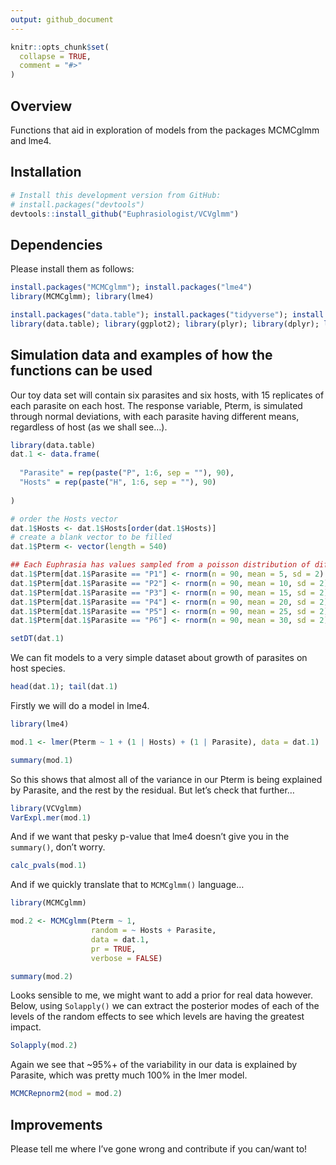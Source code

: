 ```yaml
---
output: github_document
---
```


```r
knitr::opts_chunk$set(
  collapse = TRUE,
  comment = "#>"
)
```

## Overview

Functions that aid in exploration of models from the packages MCMCglmm and lme4.

## Installation

```r
# Install this development version from GitHub:
# install.packages("devtools")
devtools::install_github("Euphrasiologist/VCVglmm")
```

## Dependencies

Please install them as follows:

```r
install.packages("MCMCglmm"); install.packages("lme4")
library(MCMCglmm); library(lme4)

install.packages("data.table"); install.packages("tidyverse"); install.packages("ape"); install.packages("coda"); install.packages("lattice")
library(data.table); library(ggplot2); library(plyr); library(dplyr); library(reshape2); library(ape); library("coda"); library("lattice")
```

## Simulation data and examples of how the functions can be used

Our toy data set will contain six parasites and six hosts, with 15 replicates of each parasite on each host. The response variable, Pterm, is simulated through normal deviations, with each parasite having different means, regardless of host (as we shall see...).

```r
library(data.table)
dat.1 <- data.frame(
  
  "Parasite" = rep(paste("P", 1:6, sep = ""), 90),
  "Hosts" = rep(paste("H", 1:6, sep = ""), 90)
  
)

# order the Hosts vector
dat.1$Hosts <- dat.1$Hosts[order(dat.1$Hosts)]
# create a blank vector to be filled
dat.1$Pterm <- vector(length = 540)

## Each Euphrasia has values sampled from a poisson distribution of different means
dat.1$Pterm[dat.1$Parasite == "P1"] <- rnorm(n = 90, mean = 5, sd = 2)
dat.1$Pterm[dat.1$Parasite == "P2"] <- rnorm(n = 90, mean = 10, sd = 2)
dat.1$Pterm[dat.1$Parasite == "P3"] <- rnorm(n = 90, mean = 15, sd = 2)
dat.1$Pterm[dat.1$Parasite == "P4"] <- rnorm(n = 90, mean = 20, sd = 2)
dat.1$Pterm[dat.1$Parasite == "P5"] <- rnorm(n = 90, mean = 25, sd = 2)
dat.1$Pterm[dat.1$Parasite == "P6"] <- rnorm(n = 90, mean = 30, sd = 2)

setDT(dat.1)

```

We can fit models to a very simple dataset about growth of parasites on host species.

```r
head(dat.1); tail(dat.1)
```

Firstly we will do a model in lme4. 

```r
library(lme4)

mod.1 <- lmer(Pterm ~ 1 + (1 | Hosts) + (1 | Parasite), data = dat.1)

summary(mod.1)
```

So this shows that almost all of the variance in our Pterm is being explained by Parasite, and the rest by the residual. But let's check that further...

```r
library(VCVglmm)
VarExpl.mer(mod.1)
```

And if we want that pesky p-value that lme4 doesn't give you in the `summary()`, don't worry.

```r
calc_pvals(mod.1)
```

And if we quickly translate that to `MCMCglmm()` language...

```r
library(MCMCglmm)

mod.2 <- MCMCglmm(Pterm ~ 1, 
                  random = ~ Hosts + Parasite,
                  data = dat.1,
                  pr = TRUE,
                  verbose = FALSE)

summary(mod.2)
```

Looks sensible to me, we might want to add a prior for real data however. Below, using `Solapply()` we can extract the posterior modes of each of the levels of the random effects to see which levels are having the greatest impact.

```r
Solapply(mod.2)
```

Again we see that ~95%+ of the variability in our data is explained by Parasite, which was pretty much 100% in the lmer model.

```r
MCMCRepnorm2(mod = mod.2)
```

## Improvements

Please tell me where I've gone wrong and contribute if you can/want to!